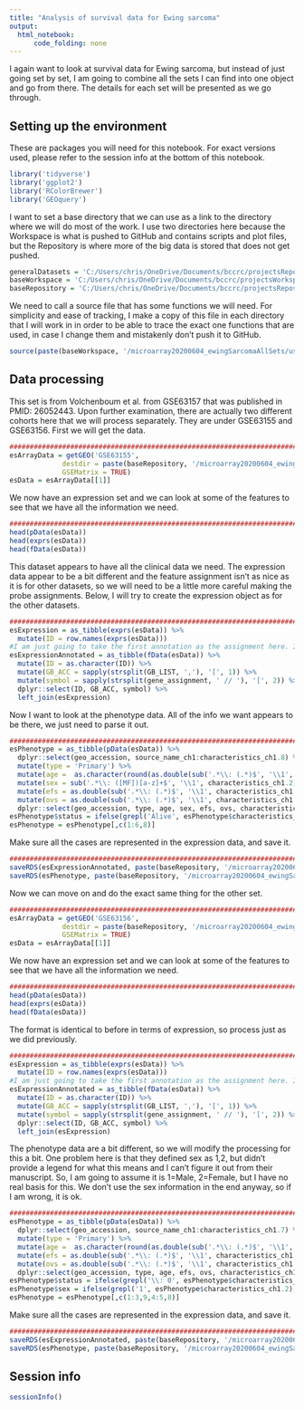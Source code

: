 ```yaml
---
title: "Analysis of survival data for Ewing sarcoma"
output:
  html_notebook:
      code_folding: none
---
```


I again want to look at survival data for Ewing sarcoma, but instead of just going set by set, I am going to combine all the sets I can find into one object and go from there. The details for each set will be presented as we go through.

## Setting up the environment

These are packages you will need for this notebook. For exact versions used, please refer to the session info at the bottom of this notebook.

```r
library('tidyverse')
library('ggplot2')
library('RColorBrewer')
library('GEOquery')
```

I want to set a base directory that we can use as a link to the directory where we will do most of the work. I use two directories here because the Workspace is what is pushed to GitHub and contains scripts and plot files, but the Repository is where more of the big data is stored that does not get pushed.

```r
generalDatasets = 'C:/Users/chris/OneDrive/Documents/bccrc/projectsRepository/generalDatasets'
baseWorkspace = 'C:/Users/chris/OneDrive/Documents/bccrc/projectsWorkspace/sorensenLab/relatedToYbx1'
baseRepository = 'C:/Users/chris/OneDrive/Documents/bccrc/projectsRepository/sorensenLab/relatedToYbx1'
```

We need to call a source file that has some functions we will need. For simplicity and ease of tracking, I make a copy of this file in each directory that I will work in in order to be able to trace the exact one functions that are used, in case I change them and mistakenly don't push it to GitHub.

```r
source(paste(baseWorkspace, '/microarray20200604_ewingSarcomaAllSets/userDefinedFunctions.R', sep = ''))
```

## Data processing

This set is from Volchenboum et al. from GSE63157 that was published in PMID: 26052443. Upon further examination, there are actually two different cohorts here that we will process separately. They are under GSE63155 and GSE63156. First we will get the data.

```r
##########################################################################################
esArrayData = getGEO('GSE63155',
             destdir = paste(baseRepository, '/microarray20200604_ewingSarcomaAllSets/', sep = ''),
             GSEMatrix = TRUE)
esData = esArrayData[[1]]
```

We now have an expression set and we can look at some of the features to see that we have all the information we need.

```r
##################################################################################
head(pData(esData))
head(exprs(esData))
head(fData(esData))
```

This dataset appears to have all the clinical data we need. The expression data appear to be a bit different and the feature assignment isn't as nice as it is for other datasets, so we will need to be a little more careful making the probe assignments. Below, I will try to create the expression object as for the other datasets.

```r
##################################################################################
esExpression = as_tibble(exprs(esData)) %>%
  mutate(ID = row.names(exprs(esData)))
#I am just going to take the first annotation as the assignment here. It may not be perfect, but should be sufficient.
esExpressionAnnotated = as_tibble(fData(esData)) %>%
  mutate(ID = as.character(ID)) %>%
  mutate(GB_ACC = sapply(strsplit(GB_LIST, ','), '[', 1)) %>%
  mutate(symbol = sapply(strsplit(gene_assignment, ' // '), '[', 2)) %>%
  dplyr::select(ID, GB_ACC, symbol) %>%
  left_join(esExpression)
```

Now I want to look at the phenotype data. All of the info we want appears to be there, we just need to parse it out.

```r
##################################################################################
esPhenotype = as_tibble(pData(esData)) %>%
  dplyr::select(geo_accession, source_name_ch1:characteristics_ch1.8) %>%
  mutate(type = 'Primary') %>%
  mutate(age =  as.character(round(as.double(sub('.*\\: (.*)$', '\\1', characteristics_ch1.3)) / 365))) %>%
  mutate(sex = sub('.*\\: ([MF])[a-z]+$', '\\1', characteristics_ch1.2)) %>%
  mutate(efs = as.double(sub('.*\\: (.*)$', '\\1', characteristics_ch1.6)) / 30) %>%
  mutate(ovs = as.double(sub('.*\\: (.*)$', '\\1', characteristics_ch1.8)) / 30) %>%
  dplyr::select(geo_accession, type, age, sex, efs, ovs, characteristics_ch1.7)
esPhenotype$status = ifelse(grepl('Alive', esPhenotype$characteristics_ch1.7), 1, 2)
esPhenotype = esPhenotype[,c(1:6,8)]
```

Make sure all the cases are represented in the expression data, and save it.

```r
##################################################################################
saveRDS(esExpressionAnnotated, paste(baseRepository, '/microarray20200604_ewingSarcomaAllSets/dataset_volchenboumExpressionSetA.rds', sep = ''))
saveRDS(esPhenotype, paste(baseRepository, '/microarray20200604_ewingSarcomaAllSets/dataset_volchenboumPhenotypeSetA.rds', sep = ''))
```

Now we can move on and do the exact same thing for the other set.

```r
##########################################################################################
esArrayData = getGEO('GSE63156',
             destdir = paste(baseRepository, '/microarray20200604_ewingSarcomaAllSets/', sep = ''),
             GSEMatrix = TRUE)
esData = esArrayData[[1]]
```

We now have an expression set and we can look at some of the features to see that we have all the information we need.

```r
##################################################################################
head(pData(esData))
head(exprs(esData))
head(fData(esData))
```

The format is identical to before in terms of expression, so process just as we did previously.

```r
##################################################################################
esExpression = as_tibble(exprs(esData)) %>%
  mutate(ID = row.names(exprs(esData)))
#I am just going to take the first annotation as the assignment here. It may not be perfect, but should be sufficient.
esExpressionAnnotated = as_tibble(fData(esData)) %>%
  mutate(ID = as.character(ID)) %>%
  mutate(GB_ACC = sapply(strsplit(GB_LIST, ','), '[', 1)) %>%
  mutate(symbol = sapply(strsplit(gene_assignment, ' // '), '[', 2)) %>%
  dplyr::select(ID, GB_ACC, symbol) %>%
  left_join(esExpression)
```

The phenotype data are a bit different, so we will modify the processing for this a bit. One problem here is that they defined sex as 1,2, but didn't provide a legend for what this means and I can't figure it out from their manuscript. So, I am going to assume it is 1=Male, 2=Female, but I have no real basis for this. We don't use the sex information in the end anyway, so if I am wrong, it is ok.

```r
##################################################################################
esPhenotype = as_tibble(pData(esData)) %>%
  dplyr::select(geo_accession, source_name_ch1:characteristics_ch1.7) %>%
  mutate(type = 'Primary') %>%
  mutate(age =  as.character(round(as.double(sub('.*\\: (.*)$', '\\1', characteristics_ch1.3))))) %>%
  mutate(efs = as.double(sub('.*\\: (.*)$', '\\1', characteristics_ch1.6)) / 30) %>%
  mutate(ovs = as.double(sub('.*\\: (.*)$', '\\1', characteristics_ch1.7)) / 30) %>%
  dplyr::select(geo_accession, type, age, efs, ovs, characteristics_ch1.2, characteristics_ch1.5)
esPhenotype$status = ifelse(grepl('\\: 0', esPhenotype$characteristics_ch1.5), 1, 2)
esPhenotype$sex = ifelse(grepl('1', esPhenotype$characteristics_ch1.2), 'M', 'F')
esPhenotype = esPhenotype[,c(1:3,9,4:5,8)]
```

Make sure all the cases are represented in the expression data, and save it.

```r
##################################################################################
saveRDS(esExpressionAnnotated, paste(baseRepository, '/microarray20200604_ewingSarcomaAllSets/dataset_volchenboumExpressionSetB.rds', sep = ''))
saveRDS(esPhenotype, paste(baseRepository, '/microarray20200604_ewingSarcomaAllSets/dataset_volchenboumPhenotypeSetB.rds', sep = ''))
```

## Session info

```r
sessionInfo()
```